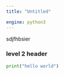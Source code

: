 ```yaml
---
title: "Untitled"

engine: python3
---
```


sdjfhbsier

### level 2 header

```python
print("hello world")
```